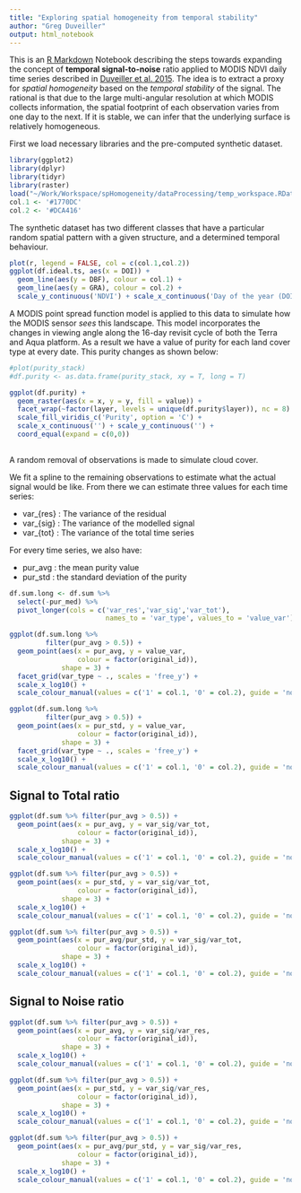 ```yaml
---
title: "Exploring spatial homogeneity from temporal stability"
author: "Greg Duveiller"
output: html_notebook
---
```


This is an [R Markdown](http://rmarkdown.rstudio.com) Notebook describing the steps towards expanding the concept of **temporal signal-to-noise** ratio applied to MODIS NDVI daily time series described in [Duveiller et al. 2015](https://doi.org/10.1016/j.rse.2015.06.001). The idea is to extract a proxy for *spatial homogeneity* based on the *temporal stability* of the signal. The rational is that due to the large multi-angular resolution at which MODIS collects information, the spatial footprint of each observation varies from one day to the next. If it is stable, we can infer that the underlying surface is relatively homogeneous. 



First we load necessary libraries and the pre-computed synthetic dataset.
```r
library(ggplot2)
library(dplyr)
library(tidyr)
library(raster)
load("~/Work/Workspace/spHomogeneity/dataProcessing/temp_workspace.RData")
col.1 <- '#1770DC'
col.2 <- '#DCA416'
```


The synthetic dataset has two different classes that have a particular random spatial pattern with a given structure, and a determined temporal behaviour.
```r
plot(r, legend = FALSE, col = c(col.1,col.2))
ggplot(df.ideal.ts, aes(x = DOI)) + 
  geom_line(aes(y = DBF), colour = col.1) + 
  geom_line(aes(y = GRA), colour = col.2) +
  scale_y_continuous('NDVI') + scale_x_continuous('Day of the year (DOI)')
```

A MODIS point spread function model is applied to this data to simulate how the MODIS sensor *sees* this landscape. This model incorporates the changes in viewing angle along the 16-day revisit cycle of both the Terra and Aqua platform. As a result we have a value of purity for each land cover type at every date. This purity changes as shown below:
```r
#plot(purity_stack)
#df.purity <- as.data.frame(purity_stack, xy = T, long = T)

ggplot(df.purity) +
  geom_raster(aes(x = x, y = y, fill = value)) +
  facet_wrap(~factor(layer, levels = unique(df.purity$layer)), nc = 8) +
  scale_fill_viridis_c('Purity', option = 'C') +
  scale_x_continuous('') + scale_y_continuous('') +
  coord_equal(expand = c(0,0)) 
  
```


A random removal of observations is made to simulate cloud cover. 

We fit a spline to the remaining observations to estimate what the actual signal would be like. From there we can estimate three values for each time series:

- var_{res} : The variance of the residual
- var_{sig} : The variance of the modelled signal
- var_{tot} : The variance of the total time series

For every time series, we also have:

- pur_avg : the mean purity value
- pur_std : the standard deviation of the purity



```r
df.sum.long <- df.sum %>% 
  select(-pur_med) %>% 
  pivot_longer(cols = c('var_res','var_sig','var_tot'), 
                        names_to = 'var_type', values_to = 'value_var')

ggplot(df.sum.long %>% 
         filter(pur_avg > 0.5)) +
  geom_point(aes(x = pur_avg, y = value_var,
                 colour = factor(original_id)),
             shape = 3) +
  facet_grid(var_type ~ ., scales = 'free_y') +
  scale_x_log10() +
  scale_colour_manual(values = c('1' = col.1, '0' = col.2), guide = 'none')
```


```r
ggplot(df.sum.long %>% 
         filter(pur_avg > 0.5)) +
  geom_point(aes(x = pur_std, y = value_var,
                 colour = factor(original_id)),
             shape = 3) +
  facet_grid(var_type ~ ., scales = 'free_y') +
  scale_x_log10() +
  scale_colour_manual(values = c('1' = col.1, '0' = col.2), guide = 'none')
```

## Signal to Total ratio

```r
ggplot(df.sum %>% filter(pur_avg > 0.5)) +
  geom_point(aes(x = pur_avg, y = var_sig/var_tot,
                 colour = factor(original_id)),
             shape = 3) +
  scale_x_log10() +
  scale_colour_manual(values = c('1' = col.1, '0' = col.2), guide = 'none')

```

```r
ggplot(df.sum %>% filter(pur_avg > 0.5)) +
  geom_point(aes(x = pur_std, y = var_sig/var_tot,
                 colour = factor(original_id)),
             shape = 3) +
  scale_x_log10() +
  scale_colour_manual(values = c('1' = col.1, '0' = col.2), guide = 'none')

```

```r
ggplot(df.sum %>% filter(pur_avg > 0.5)) +
  geom_point(aes(x = pur_avg/pur_std, y = var_sig/var_tot,
                 colour = factor(original_id)),
             shape = 3) +
  scale_x_log10() +
  scale_colour_manual(values = c('1' = col.1, '0' = col.2), guide = 'none')
```

## Signal to Noise ratio

```r
ggplot(df.sum %>% filter(pur_avg > 0.5)) +
  geom_point(aes(x = pur_avg, y = var_sig/var_res,
                 colour = factor(original_id)),
             shape = 3) +
  scale_x_log10() +
  scale_colour_manual(values = c('1' = col.1, '0' = col.2), guide = 'none')

```

```r
ggplot(df.sum %>% filter(pur_avg > 0.5)) +
  geom_point(aes(x = pur_std, y = var_sig/var_res,
                 colour = factor(original_id)),
             shape = 3) +
  scale_x_log10() +
  scale_colour_manual(values = c('1' = col.1, '0' = col.2), guide = 'none')

```



```r
ggplot(df.sum %>% filter(pur_avg > 0.5)) +
  geom_point(aes(x = pur_avg/pur_std, y = var_sig/var_res,
                 colour = factor(original_id)),
             shape = 3) +
  scale_x_log10() +
  scale_colour_manual(values = c('1' = col.1, '0' = col.2), guide = 'none')

```
